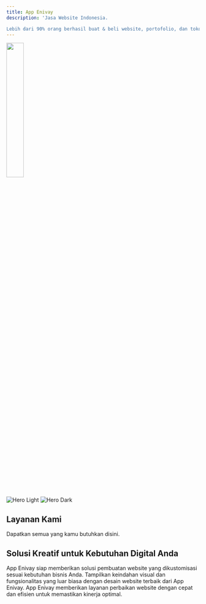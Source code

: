 ```yaml
---
title: App Enivay
description: 'Jasa Website Indonesia.

Lebih dari 90% orang berhasil buat & beli website, portofolio, dan toko online sendiri dengan App.Enivay.'
---
```


<img width="30%"
src="https://res.cloudinary.com/dvnlxmymx/image/upload/v1725426473/enivay_akwugw.png" />

<img
  className="block dark:hidden"
  src="/images/hero-light.svg"
  alt="Hero Light"
/>
<img
  className="hidden dark:block"
  src="/images/hero-dark.svg"
  alt="Hero Dark"
/>



## Layanan Kami

Dapatkan semua yang kamu butuhkan disini.

<CardGroup cols={2}>
  <Card
    title="Web Development"
    icon="image"
    href="https://app.enivay.com/produk"
  >
  </Card>
  <Card
    title="Web Design"
    icon="image"
    href="https://app.enivay.com/produk"
  >
  </Card>
  <Card
    title="UI Design"
    icon="image"
    href="https://app.enivay.com/produk"
  >
  </Card>
  <Card
    title="Maintenance"
    icon="image"
    href="https://app.enivay.com/produk"
  >
  </Card>
</CardGroup>



## Solusi Kreatif untuk Kebutuhan Digital Anda


<CardGroup cols={2}>
  <Card
    title="Website Personalized"
    icon="palette"
  >
    App Enivay siap memberikan solusi pembuatan website yang dikustomisasi sesuai kebutuhan bisnis Anda.
  </Card>
  <Card
    title="Desain Website Terbaik"
    icon="code"
  >
    Tampilkan keindahan visual dan fungsionalitas yang luar biasa dengan desain website terbaik dari App Enivay.
  </Card>
  <Card
    title="Perbaikan Website Profesional"
    icon="screwdriver-wrench"
  >
    App Enivay memberikan layanan perbaikan website dengan cepat dan efisien untuk memastikan kinerja optimal.
  </Card>
</CardGroup>
